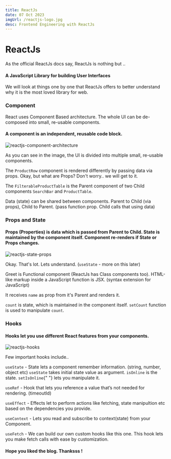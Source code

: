```yaml
---
title: ReactJs
date: 07 Oct 2023
imgUrl: /reactjs-logo.jpg
desc: Frontend Engineering with ReactJs
---
```


<div>
  <div>
    <h1>
      <b>ReactJs</b>
    </h1>
    As the official ReactJs docs say, ReactJs is nothing but ..
    <h4 style={{textAlign:"center", boxShadow: "0 8px 16px 0 rgba(0,0,0,0.2)", marginLeft:"2rem", marginRight:"2rem", width:"74%", borderRadius:"0.4rem"}}>
      A JavaScript Library for building User Interfaces
    </h4>
  </div>
  <p>We will look at things one by one that ReactJs offers to better understand why it is the most loved library for web.</p>
  <div>
  <h3>Component</h3>
    <p>
React uses Component Based architecture. The whole UI can be de-composed into small, re-usable components.
  </p>
    <h4 style={{textAlign:"center", boxShadow: "0 8px 16px 0 rgba(0,0,0,0.2)", marginLeft:"2rem", marginRight:"2rem", width:"74%", borderRadius:"0.4rem"}}>
      A component is an independent, reusable code block.
    </h4>
<img
  src="/reactjs-component-architecture.png"
  alt="reactjs-component-architecture"
  style={{ width: "32rem", borderRadius: "0.4rem" }}
/>
<p>
As you can see in the image, the UI is divided into multiple small, re-usable components.
</p>
<p>The <code>ProductRow</code> component is rendered differently by passing data via props. Okay, but what are Props? Don't worry.. we will get to it.</p>
<p>The <code>FilterableProductTable</code> is the Parent component of two Child components <code>SearchBar</code> and <code>ProductTable</code>.</p>
<p>Data (state) can be shared between components. Parent to Child (via props), Child to Parent. (pass function prop. Child calls that using data)</p>
</div>
<div>
  <h3>Props and State</h3>
  <h4 style={{textAlign:"center", boxShadow: "0 8px 16px 0 rgba(0,0,0,0.2)", marginLeft:"2rem", marginRight:"2rem", width:"74%", borderRadius:"0.4rem"}}>
      Props (Properties) is data which is passed from Parent to Child. State is maintained by the component itself. Component re-renders if State or Props changes.
    </h4>
  <img
  src="/reactjs-state-props.png"
  alt="reactjs-state-props"
  style={{ width: "32rem", borderRadius: "0.4rem" }}
/>
<p>Okay. That's lot. Lets understand. (<code>useState</code> - more on this later)</p>
<p>Greet is Functional component (ReactJs has Class components too). HTML-like markup inside a JavaScript function is JSX. (syntax extension for JavaScript)</p>
<p>It receives <code>name</code> as prop from it's Parent and renders it.</p>
<p><code>count</code> is state, which is maintained in the component itself. <code>setCount</code> function is used to manipulate <code>count</code>.</p>
</div>

<div>
  <h3>Hooks</h3>
  <h4
    style={{
      textAlign: "center",
      boxShadow: "0 8px 16px 0 rgba(0,0,0,0.2)",
      marginLeft: "2rem",
      marginRight: "2rem",
      width: "74%",
      borderRadius: "0.4rem",
    }}
  >
    Hooks let you use different React features from your components.
  </h4>
  <img
    src="/reactjs-hooks.png"
    alt="reactjs-hooks"
    style={{ width: "32rem", borderRadius: "0.4rem" }}
  />
  <p>Few important hooks include..</p>
  <p>
    <code>useState</code> - State lets a component remember information.
    (string, number, object etc) <code>useState</code> takes initial state value
    as argument. <code>isOnline</code> is the state. <code>setIsOnline</code>{" "}
    lets you manipulate it.
  </p>
  <p>
    <code>useRef</code> - Hook that lets you reference a value that’s not needed
    for rendering. (timeoutId)
  </p>
  <p>
    <code>useEffect</code> - Effects let to perform actions like fetching, state
    manipultion etc based on the dependencies you provide.
  </p>
  <p>
    <code>useContext</code> - Lets you read and subscribe to context(state) from
    your Component.
  </p>
  <p>
    <code>useFetch</code> - We can build our own custom hooks like this one.
    This hook lets you make fetch calls with ease by customization.
  </p>
  <h4
    style={{
      textAlign: "center",
      boxShadow: "0 8px 16px 0 rgba(0,0,0,0.2)",
      marginLeft: "2rem",
      marginRight: "2rem",
      width: "74%",
      borderRadius: "0.4rem",
    }}
  >
    Hope you liked the blog. Thanksss !
  </h4>
</div>

</div>
